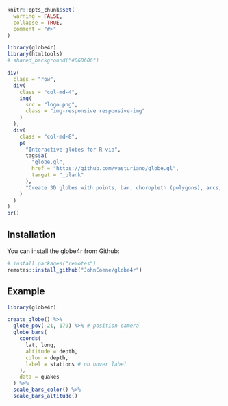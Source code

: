 <!-- badges: start -->
<!-- badges: end -->

```r
knitr::opts_chunk$set(
  warning = FALSE,
  collapse = TRUE,
  comment = "#>"
)

library(globe4r)
library(htmltools)
# shared_background("#060606")
```

```r
div(
  class = "row",
  div(
    class = "col-md-4",
    img(
      src = "logo.png",
      class = "img-responsive responsive-img"
    )
  ),
  div(
    class = "col-md-8",
    p(
      "Interactive globes for R via",
      tags$a(
        "globe.gl", 
        href = "https://github.com/vasturiano/globe.gl", 
        target = "_blank"
      ),
      "Create 3D globes with points, bar, choropleth (polygons), arcs, and labels."
    )
  )
)
br()
```

## Installation

You can install the globe4r from Github:

```r
# install.packages("remotes")
remotes::install_github("JohnCoene/globe4r")
```

## Example

```r
library(globe4r)

create_globe() %>% 
  globe_pov(-21, 179) %>% # position camera
  globe_bars(
    coords(
      lat, long, 
      altitude = depth,
      color = depth,
      label = stations # on hover label
    ), 
    data = quakes
  ) %>% 
  scale_bars_color() %>% 
  scale_bars_altitude()
```
